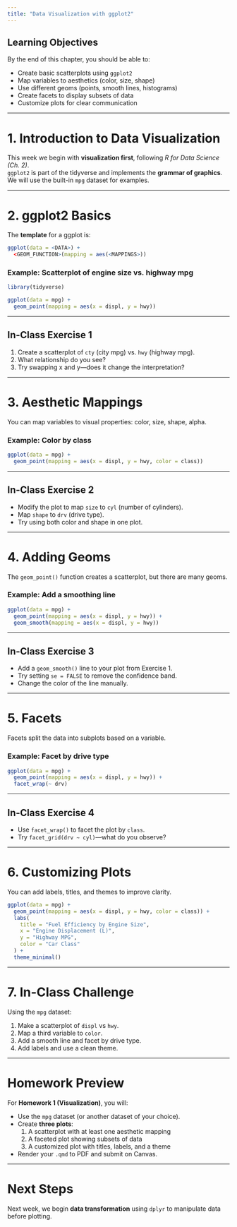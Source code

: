 ```yaml
---
title: "Data Visualization with ggplot2"
---
```


## Learning Objectives

By the end of this chapter, you should be able to:

-   Create basic scatterplots using `ggplot2`
-   Map variables to aesthetics (color, size, shape)
-   Use different geoms (points, smooth lines, histograms)
-   Create facets to display subsets of data
-   Customize plots for clear communication

------------------------------------------------------------------------

# 1. Introduction to Data Visualization

This week we begin with **visualization first**, following *R for Data Science (Ch. 2)*.\
`ggplot2` is part of the tidyverse and implements the **grammar of graphics**.\
We will use the built-in `mpg` dataset for examples.

------------------------------------------------------------------------

# 2. ggplot2 Basics

The **template** for a ggplot is:

``` r
ggplot(data = <DATA>) +
  <GEOM_FUNCTION>(mapping = aes(<MAPPINGS>))
```

### Example: Scatterplot of engine size vs. highway mpg

```r
library(tidyverse)

ggplot(data = mpg) +
  geom_point(mapping = aes(x = displ, y = hwy))
```

------------------------------------------------------------------------

## In-Class Exercise 1

1.  Create a scatterplot of `cty` (city mpg) vs. `hwy` (highway mpg).\
2.  What relationship do you see?\
3.  Try swapping x and y—does it change the interpretation?

------------------------------------------------------------------------

# 3. Aesthetic Mappings

You can map variables to visual properties: color, size, shape, alpha.

### Example: Color by class

```r
ggplot(data = mpg) +
  geom_point(mapping = aes(x = displ, y = hwy, color = class))
```

------------------------------------------------------------------------

## In-Class Exercise 2

-   Modify the plot to map `size` to `cyl` (number of cylinders).\
-   Map `shape` to `drv` (drive type).\
-   Try using both color and shape in one plot.

------------------------------------------------------------------------

# 4. Adding Geoms

The `geom_point()` function creates a scatterplot, but there are many geoms.

### Example: Add a smoothing line

```r
ggplot(data = mpg) +
  geom_point(mapping = aes(x = displ, y = hwy)) +
  geom_smooth(mapping = aes(x = displ, y = hwy))
```

------------------------------------------------------------------------

## In-Class Exercise 3

-   Add a `geom_smooth()` line to your plot from Exercise 1.\
-   Try setting `se = FALSE` to remove the confidence band.\
-   Change the color of the line manually.

------------------------------------------------------------------------

# 5. Facets

Facets split the data into subplots based on a variable.

### Example: Facet by drive type

```r
ggplot(data = mpg) +
  geom_point(mapping = aes(x = displ, y = hwy)) +
  facet_wrap(~ drv)
```

------------------------------------------------------------------------

## In-Class Exercise 4

-   Use `facet_wrap()` to facet the plot by `class`.\
-   Try `facet_grid(drv ~ cyl)`—what do you observe?

------------------------------------------------------------------------

# 6. Customizing Plots

You can add labels, titles, and themes to improve clarity.

```r
ggplot(data = mpg) +
  geom_point(mapping = aes(x = displ, y = hwy, color = class)) +
  labs(
    title = "Fuel Efficiency by Engine Size",
    x = "Engine Displacement (L)",
    y = "Highway MPG",
    color = "Car Class"
  ) +
  theme_minimal()
```

------------------------------------------------------------------------

# 7. In-Class Challenge

Using the `mpg` dataset:

1.  Make a scatterplot of `displ` vs `hwy`.\
2.  Map a third variable to `color`.\
3.  Add a smooth line and facet by drive type.\
4.  Add labels and use a clean theme.

------------------------------------------------------------------------

# Homework Preview

For **Homework 1 (Visualization)**, you will:

-   Use the `mpg` dataset (or another dataset of your choice).\
-   Create **three plots**:
    1.  A scatterplot with at least one aesthetic mapping
    2.  A faceted plot showing subsets of data
    3.  A customized plot with titles, labels, and a theme
-   Render your `.qmd` to PDF and submit on Canvas.

------------------------------------------------------------------------

# Next Steps

Next week, we begin **data transformation** using `dplyr` to manipulate data before plotting.
